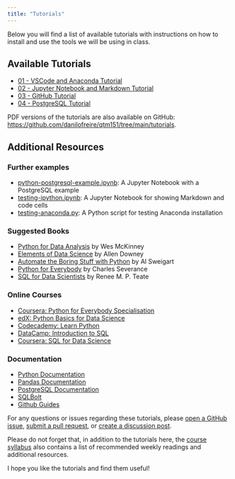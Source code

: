 ```yaml
---
title: "Tutorials"
---
```


Below you will find a list of available tutorials with instructions on how to
install and use the tools we will be using in class. 

## Available Tutorials

- [01 - VSCode and Anaconda Tutorial](01-vscode-anaconda-tutorial.qmd)
- [02 - Jupyter Notebook and Markdown Tutorial](02-jupyter-markdown-tutorial.qmd)
- [03 - GitHub Tutorial](03-github-tutorial.qmd)
- [04 - PostgreSQL Tutorial](04-postgresql-tutorial.qmd)

PDF versions of the tutorials are also available on GitHub: <https://github.com/danilofreire/qtm151/tree/main/tutorials>.

## Additional Resources

### Further examples

- [python-postgresql-example.ipynb](python-postgresql-example.ipynb): A Jupyter Notebook with a PostgreSQL example
- [testing-ipython.ipynb](testing-ipython.ipynb): A Jupyter Notebook for showing Markdown and code cells
- [testing-anaconda.py](testing-anaconda.py): A Python script for testing Anaconda installation

### Suggested Books

- [Python for Data Analysis](https://wesmckinney.com/book/) by Wes McKinney
- [Elements of Data Science](https://allendowney.github.io/ElementsOfDataScience/README.html) by Allen Downey
- [Automate the Boring Stuff with Python](https://automatetheboringstuff.com) by Al Sweigart
- [Python for Everybody](https://www.py4e.com/book.php) by Charles Severance
- [SQL for Data Scientists](https://sqlfordatascientists.com/) by Renee M. P. Teate

### Online Courses

- [Coursera: Python for Everybody Specialisation](https://www.coursera.org/specializations/python)
- [edX: Python Basics for Data Science](https://www.edx.org/learn/python/ibm-python-basics-for-data-science)
- [Codecademy: Learn Python](https://www.codecademy.com/learn/learn-python-3)
- [DataCamp: Introduction to SQL](https://www.datacamp.com/courses/intro-to-sql-for-data-science)
- [Coursera: SQL for Data Science](https://www.coursera.org/learn/sql-for-data-science)

### Documentation

- [Python Documentation](https://docs.python.org/3/)
- [Pandas Documentation](https://pandas.pydata.org/pandas-docs/stable/)
- [PostgreSQL Documentation](https://www.postgresql.org/docs/)
- [SQLBolt](https://sqlbolt.com/)
- [Github Guides](https://guides.github.com/)


For any questions or issues regarding these tutorials, please [open a GitHub
issue](https://github.com/danilofreire/qtm151/issues), [submit a pull
request](https://github.com/danilofreire/qtm151/pulls), or [create a discussion
post](https://github.com/danilofreire/qtm151/discussions). 

Please do not forget that, in addition to the tutorials here, the [course
syllabus](https://danilofreire.github.io/qtm151/syllabus.html#course-outline-and-suggested-readings)
also contains a list of recommended weekly readings and additional resources.

I hope you like the
tutorials and find them useful! 
